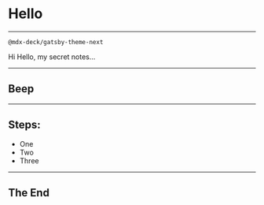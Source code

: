 
<Head>
  <title>Hello</title>
</Head>

# Hello

---

`@mdx-deck/gatsby-theme-next`

<Notes>

Hi
Hello, my secret notes...

</Notes>

---

## Beep

---

## Steps:

<ul>
  <Steps>
    <li>One</li>
    <li>Two</li>
    <li>Three</li>
  </Steps>
</ul>

---

## The End
